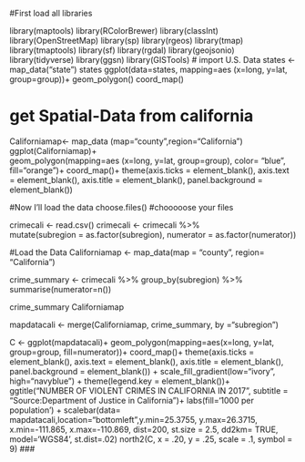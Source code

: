 #First load all libraries

library(maptools)
library(RColorBrewer)
library(classInt)
library(OpenStreetMap)
library(sp)
library(rgeos)
library(tmap)
library(tmaptools)
library(sf)
library(rgdal)
library(geojsonio)
library(tidyverse)
library(ggsn)
library(GISTools)
# import U.S. Data 
states <- map_data("state")
states
ggplot(data=states, mapping=aes (x=long, y=lat, group=group))+
  geom_polygon()
coord_map()

# get Spatial-Data from california  
Californiamap<- map_data (map="county",region="California")
ggplot(Californiamap)+  
  geom_polygon(mapping=aes (x=long, y=lat, group=group), color= "blue", fill="orange")+
  coord_map()+ 
  theme(axis.ticks = element_blank(),
        axis.text = element_blank(),
        axis.title = element_blank(),
        panel.background = element_blank())

#Now I'll load the data
choose.files()
#chooooose your files

crimecali <- read.csv()
crimecali <- crimecali %>%  
  mutate(subregion = as.factor(subregion), numerator = as.factor(numerator))

#Load the Data
Californiamap <- map_data(map = "county", region= "California")


crime_summary <- crimecali %>%
  group_by(subregion) %>%
  summarise(numerator=n())

crime_summary
Californiamap

mapdatacali <- merge(Californiamap, crime_summary, by ="subregion")

C <- ggplot(mapdatacali)+
  geom_polygon(mapping=aes(x=long, y=lat, group=group, fill=numerator))+
  coord_map()+
  theme(axis.ticks = element_blank(),
        axis.text = element_blank(),
        axis.title = element_blank(),
        panel.background = element_blank()) +
  scale_fill_gradient(low="ivory", high="navyblue") +
  theme(legend.key = element_blank())+
  ggtitle("NUMBER OF VIOLENT CRIMES IN CALIFORNIA IN 2017",
          subtitle = "Source:Department of Justice in California")+
  labs(fill='1000 per population ') +
  scalebar(data= mapdatacali,location="bottomleft",y.min=25.3755, y.max=26.3715, 
           x.min=-111.865, x.max=-110.869, dist=200, st.size = 2.5, dd2km= TRUE, model='WGS84',
           st.dist=.02)
north2(C, x = .20, y = .25, scale = .1, symbol = 9) 
###

